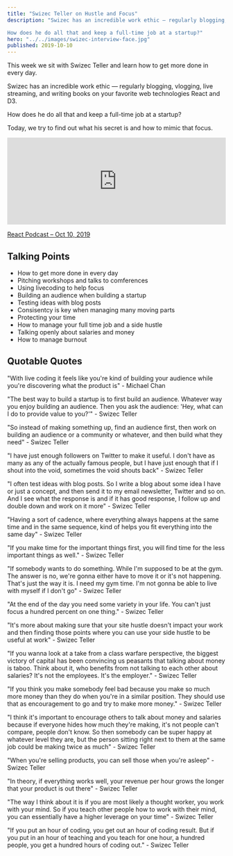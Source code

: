 ```yaml
---
title: "Swizec Teller on Hustle and Focus"
description: "Swizec has an incredible work ethic — regularly blogging, vlogging, live streaming, and writing books on your favorite web technologies React and D3.

How does he do all that and keep a full-time job at a startup?"
hero: "../../images/swizec-interview-face.jpg"
published: 2019-10-10
---
```


This week we sit with Swizec Teller and learn how to get more done in every day.

Swizec has an incredible work ethic — regularly blogging, vlogging, live streaming, and writing books on your favorite web technologies React and D3.

How does he do all that and keep a full-time job at a startup?

Today, we try to find out what his secret is and how to mimic that focus.

<iframe
  height="200px"
  width="100%"
  frameborder="no"
  scrolling="no"
  seamless
  src="https://player.simplecast.com/44f93a37-458c-48a8-a278-0d30630a6491?dark=false"
></iframe>

[React Podcast – Oct 10, 2019](https://reactpodcast.com/episodes/67-80520991)

## Talking Points

* How to get more done in every day
* Pitching workshops and talks to comferences
* Using livecoding to help focus
* Building an audience when building a startup
* Testing ideas with blog posts
* Consisentcy is key when managing many moving parts
* Protecting your time
* How to manage your full time job and a side hustle
* Talking openly about salaries and money
* How to manage burnout

## Quotable Quotes

"With live coding it feels like you're kind of building your audience while you're discovering what the product is" - Michael Chan

"The best way to build a startup is to first build an audience. Whatever way you enjoy building an audience. Then you ask the audience: 'Hey, what can I do to provide value to you?'" - Swizec Teller

"So instead of making something up, find an audience first, then work on building an audience or a community or whatever, and then build what they need" - Swizec Teller

"I have just enough followers on Twitter to make it useful. I don't have as many as any of the actually famous people, but I have just enough that if I shout into the void, sometimes the void shouts back" - Swizec Teller

"I often test ideas with blog posts. So I write a blog about some idea I have or just a concept, and then send it to my email newsletter, Twitter and so on. And I see what the response is and if it has good response, I follow up and double down and work on it more" - Swizec Teller

"Having a sort of cadence, where everything always happens at the same time and in the same sequence, kind of helps you fit everything into the same day" - Swizec Teller

"If you make time for the important things first, you will find time for the less important things as well." - Swizec Teller

"If somebody wants to do something. While I'm supposed to be at the gym. The answer is no, we're gonna either have to move it or it's not happening. That's just the way it is. I need my gym time. I'm not gonna be able to live with myself if I don't go" - Swizec Teller

"At the end of the day you need some variety in your life. You can't just focus a hundred percent on one thing." - Swizec Teller

"It's more about making sure that your site hustle doesn't impact your work and then finding those points where you can use your side hustle to be useful at work" - Swizec Teller

"If you wanna look at a take from a class warfare perspective, the biggest victory of capital has been convincing us peasants that talking about money is taboo. Think about it, who benefits from not talking to each other about salaries? It's not the employees. It's the employer." - Swizec Teller

"If you think you make somebody feel bad because you make so much more money than they do when you're in a similar position. They should use that as encouragement to go and try to make more money." - Swizec Teller

"I think it's important to encourage others to talk about money and salaries because if everyone hides how much they're making, it's not people can't compare, people don't know. So then somebody can be super happy at whatever level they are, but the person sitting right next to them at the same job could be making twice as much" - Swizec Teller

"When you're selling products, you can sell those when you're asleep" - Swizec Teller

"In theory, if everything works well, your revenue per hour grows the longer that your product is out there" - Swizec Teller

"The way I think about it is if you are most likely a thought worker, you work with your mind. So if you teach other people how to work with their mind, you can essentially have a higher leverage on your time" - Swizec Teller

"If you put an hour of coding, you get out an hour of coding result. But if you put in an hour of teaching and you teach for one hour, a hundred people, you get a hundred hours of coding out." - Swizec Teller


